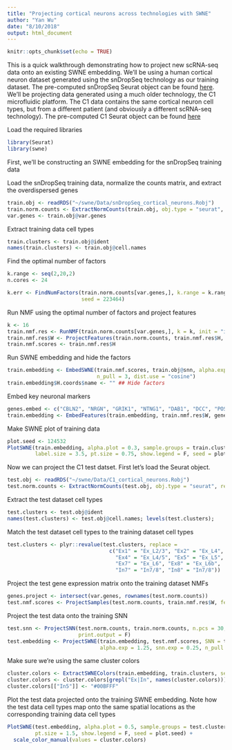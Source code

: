 ```yaml
---
title: "Projecting cortical neurons across technologies with SWNE"
author: "Yan Wu"
date: "8/10/2018"
output: html_document
---
```


```r
knitr::opts_chunk$set(echo = TRUE)
```

This is a quick walkthrough demonstrating how to project new scRNA-seq data onto an existing SWNE embedding. We'll be using a human cortical neuron dataset generated using the snDropSeq technology as our training dataset. The pre-computed snDropSeq Seurat object can be found [here](ftp://genome-miner.ucsd.edu/swne_files/snDropSeq_cortical_neurons.Robj). We'll be projecting data generated using a much older technology, the C1 microfluidic platform. The C1 data contains the same cortical neuron cell types, but from a different patient (and obviously a different scRNA-seq technology). The pre-computed C1 Seurat object can be found [here](ftp://genome-miner.ucsd.edu/swne_files/C1_cortical_neurons.Robj) 


Load the required libraries
```r
library(Seurat)
library(swne)
```

First, we'll be constructing an SWNE embedding for the snDropSeq training data

Load the snDropSeq training data, normalize the counts matrix, and extract the overdispersed genes
```r
train.obj <- readRDS("~/swne/Data/snDropSeq_cortical_neurons.Robj")
train.norm.counts <- ExtractNormCounts(train.obj, obj.type = "seurat", rescale = T)
var.genes <- train.obj@var.genes
```

Extract training data cell types
```r
train.clusters <- train.obj@ident
names(train.clusters) <- train.obj@cell.names
```

Find the optimal number of factors
```r
k.range <- seq(2,20,2)
n.cores <- 24

k.err <- FindNumFactors(train.norm.counts[var.genes,], k.range = k.range, n.cores = n.cores, do.plot = T,
                        seed = 223464)
```

Run NMF using the optimal number of factors and project features
```r
k <- 16
train.nmf.res <- RunNMF(train.norm.counts[var.genes,], k = k, init = "ica", n.cores = n.cores, ica.fast = T)
train.nmf.res$W <- ProjectFeatures(train.norm.counts, train.nmf.res$H, n.cores = n.cores)
train.nmf.scores <- train.nmf.res$H
```

Run SWNE embedding and hide the factors
```r
train.embedding <- EmbedSWNE(train.nmf.scores, train.obj@snn, alpha.exp = 1.25, snn.exp = 0.25, 
                             n_pull = 3, dist.use = "cosine")
train.embedding$H.coords$name <- "" ## Hide factors
```

Embed key neuronal markers
```r
genes.embed <- c("CBLN2", "NRGN", "GRIK1", "NTNG1", "DAB1", "DCC", "POSTN")
train.embedding <- EmbedFeatures(train.embedding, train.nmf.res$W, genes.embed, n_pull = 3, scale.cols = F)
```

Make SWNE plot of training data
```r
plot.seed <- 124532
PlotSWNE(train.embedding, alpha.plot = 0.3, sample.groups = train.clusters, do.label = T, 
         label.size = 3.5, pt.size = 0.75, show.legend = F, seed = plot.seed)
```

Now we can project the C1 test datset. First let's load the Seurat object.
```r
test.obj <- readRDS("~/swne/Data/C1_cortical_neurons.Robj")
test.norm.counts <- ExtractNormCounts(test.obj, obj.type = "seurat", rescale = T, rescale.method = "log")
```

Extract the test dataset cell types
```r
test.clusters <- test.obj@ident
names(test.clusters) <- test.obj@cell.names; levels(test.clusters);
```

Match the test dataset cell types to the training dataset cell types
```r
test.clusters <- plyr::revalue(test.clusters, replace = 
                                 c("Ex1" = "Ex_L2/3", "Ex2" = "Ex_L4", "Ex3" = "Ex_L4", 
                                   "Ex4" = "Ex_L4/5", "Ex5" = "Ex_L5", "Ex6" = "Ex_L6", 
                                   "Ex7" = "Ex_L6", "Ex8" = "Ex_L6b", 
                                   "In7" = "In7/8", "In8" = "In7/8"))
```

Project the test gene expression matrix onto the training dataset NMFs
```r
genes.project <- intersect(var.genes, rownames(test.norm.counts))
test.nmf.scores <- ProjectSamples(test.norm.counts, train.nmf.res$W, features.use = genes.project, n.cores = n.cores)
```

Project the test data onto the training SNN
```r
test.snn <- ProjectSNN(test.norm.counts, train.norm.counts, n.pcs = 30, features.use = genes.project, k = 20,
                       print.output = F)
test.embedding <- ProjectSWNE(train.embedding, test.nmf.scores, SNN = test.snn, 
                              alpha.exp = 1.25, snn.exp = 0.25, n_pull = 3)
```

Make sure we're using the same cluster colors
```r
cluster.colors <- ExtractSWNEColors(train.embedding, train.clusters, seed = plot.seed)
cluster.colors <- cluster.colors[grepl("Ex|In", names(cluster.colors))]
cluster.colors[["In5"]] <- "#00BFFF"
```

Plot the test data projected onto the training SWNE embedding. Note how the test data cell types map onto the same spatial locations as the corresponding training data cell types
```r
PlotSWNE(test.embedding, alpha.plot = 0.5, sample.groups = test.clusters, do.label = T, 
         pt.size = 1.5, show.legend = F, seed = plot.seed) +
  scale_color_manual(values = cluster.colors)
```
